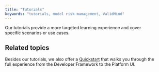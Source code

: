 ```yaml
---
title: "Tutorials"
keywords: "tutorials, model risk management, ValidMind"
---
```


Our tutorials provide a more targeted learning experience and cover specific scenarios or use cases. 

## Related topics 

Besides our tutorials, we also offer a [Quickstart](quickstart.qmd) that walks you through the full experience from the Developer Framework to the Platform UI.
